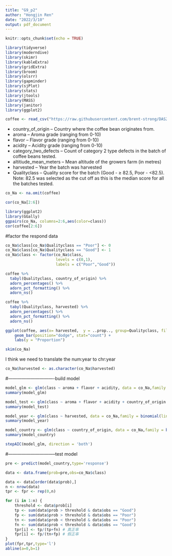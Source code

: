 ---
title: "G9_p2"
author: "Hongjin Ren"
date: "2022/3/10"
output: pdf_document
---

```{r setup, include=FALSE}
knitr::opts_chunk$set(echo = TRUE)
```

```{r libraries,warning=FALSE}
library(tidyverse)
library(moderndive)
library(skimr)
library(kableExtra)
library(gridExtra)
library(broom)
library(olsrr)
library(gapminder)
library(sjPlot)
library(stats)
library(jtools)
library(MASS)
library(janitor)
library(ggplot2)
```

```{r,warning=FALSE}
coffee <- read_csv("https://raw.githubusercontent.com/brent-strong/DAS2022-Group-09/main/dataset9.csv")
```

- country_of_origin – Country where the coffee bean originates from.
- aroma – Aroma grade (ranging from 0-10)
- flavor – Flavor grade (ranging from 0-10)
- acidity – Acidity grade (ranging from 0-10)
- category_two_defects – Count of category 2 type defects in the batch of coffee beans tested.
- altitiude_mean_meters – Mean altitude of the growers farm (in metres)
- harvested – Year the batch was harvested
- Qualityclass – Quality score for the batch (Good - ≥ 82.5, Poor - <82.5). Note: 82.5
was selected as the cut off as this is the median score for all the batches tested.

```{r}
co_Na <- na.omit(coffee)
```

```{r}
cor(co_Na[2:6])
```


```{r}
library(ggplot2)
library(GGally)
ggpairs(co_Na, columns=2:6,aes(color=class))
cor(coffee[2:6])
```


#factor the respond data
```{r}
co_Na$class[co_Na$Qualityclass == "Poor"] <- 0
co_Na$class[co_Na$Qualityclass == "Good"] <- 1
co_Na$class <- factor(co_Na$class,
                      levels = c(0,1),
                      labels = c("Poor","Good"))

```

```{r}
coffee %>% 
  tabyl(Qualityclass, country_of_origin) %>% 
  adorn_percentages() %>% 
  adorn_pct_formatting() %>% 
  adorn_ns()

```

```{r}
coffee %>% 
  tabyl(Qualityclass, harvested) %>% 
  adorn_percentages() %>% 
  adorn_pct_formatting() %>% 
  adorn_ns()

```



```{r}
ggplot(coffee, aes(x= harvested,  y = ..prop.., group=Qualityclass, fill=Qualityclass)) + 
    geom_bar(position="dodge", stat="count") +
    labs(y = "Proportion")

```


```{r}
skim(co_Na)
```


I think we need to translate the num:year to chr:year
```{r}
co_Na$harvested <- as.character(co_Na$harvested)
```



#-------------------------------build model

```{r,warning=FALSE}
model_glm <- glm(class ~ aroma + flavor + acidity, data = co_Na,family = binomial(link = "logit"))
summary(model_glm)

```


```{r}
model_test <- glm(class ~ aroma + flavor + acidity + country_of_origin + category_two_defects + altitude_mean_meters + harvested, data = co_Na,family = binomial(link = "logit"))
summary(model_test)
```

```{r}
model_year <- glm(class ~ harvested, data = co_Na,family = binomial(link = "logit"))
summary(model_year)
```


```{r}
model_country <- glm(class ~ country_of_origin, data = co_Na,family = binomial(link = "logit"))
summary(model_country)
```



```{r}
stepAIC(model_glm, direction = 'both')
```



#--------------------------------test model

```{r}

pre <- predict(model_country,type='response')

data <- data.frame(prob=pre,obs=co_Na$class)

data <- data[order(data$prob),]
n <- nrow(data)
tpr <- fpr <- rep(0,n)

for (i in 1:n) {
    threshold <- data$prob[i]
    tp <- sum(data$prob > threshold & data$obs == "Good")
    fp <- sum(data$prob > threshold & data$obs == "Poor")
    tn <- sum(data$prob < threshold & data$obs == "Poor")
    fn <- sum(data$prob < threshold & data$obs == "Good")
    tpr[i] <- tp/(tp+fn) # 真正率
    fpr[i] <- fp/(tn+fp) # 假正率
}
plot(fpr,tpr,type='l')
abline(a=0,b=1)

```

